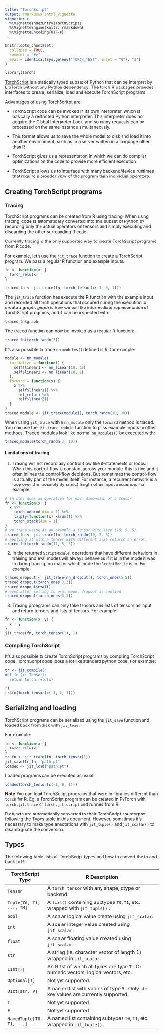 ```yaml
---
title: "TorchScript"
output: rmarkdown::html_vignette
vignette: >
  %\VignetteIndexEntry{TorchScript}
  %\VignetteEngine{knitr::rmarkdown}
  %\VignetteEncoding{UTF-8}
---
```


```r
knitr::opts_chunk$set(
  collapse = TRUE,
  comment = "#>",
  eval = identical(Sys.getenv("TORCH_TEST", unset = "0"), "1")
)
```

```r
library(torch)
```

[TorchScript](https://pytorch.org/docs/stable/jit_language_reference.html#language-reference) is a statically typed subset of Python that can be interpret by LibTorch without any Python dependency. 
The torch R packages provides interfaces to create, serialize, load and execute TorchScript programs.

Advantages of using TorchScritpt are:

- TorchScript code can be invoked in its own interpreter, which is basically a restricted Python interpreter. This interpreter does not acquire the Global Interpreter Lock, and so many requests can be processed on the same instance simultaneously.

- This format allows us to save the whole model to disk and load it into another environment, such as in a server written in a language other than R

- TorchScript gives us a representation in which we can do compiler optimizations on the code to provide more efficient execution

- TorchScript allows us to interface with many backend/device runtimes that require a broader view of the program than individual operators.

## Creating TorchScript programs

### Tracing

TorchScript programs can be created from R using tracing. When using tracing, code is automatically converted into this subset of Python by recording only the actual operators on tensors and simply executing and discarding the other surrounding R code.

Currently tracing is the only supported way to create TorchScript programs from
R code. 

For example, let's use the `jit_trace` function to create a TorchScript program.
We pass a regular R function and example inputs.

```r
fn <- function(x) {
  torch_relu(x)
}

traced_fn <- jit_trace(fn, torch_tensor(c(-1, 0, 1)))
```

The `jit_trace` function has execute the R function with the example input and recorded
all torch operations that occured during the execution to create a *graph*. *graph* is
how we call the intermediate representation of TorchScript programs, and it can be inspected with:

```r
traced_fn$graph
```
The traced function can now be invoked as a regular R function:

```r
traced_fn(torch_randn(3))
```

It's also possible to trace `nn_modules()` defined in R, for example:

```r
module <- nn_module(
  initialize = function() {
    self$linear1 <- nn_linear(10, 10)
    self$linear2 <- nn_linear(10, 1)
  },
  forward = function(x) {
    x %>% 
      self$linear1() %>% 
      nnf_relu() %>% 
      self$linear2()
  }
)
traced_module <- jit_trace(module(), torch_randn(10, 10))
```

When using `jit_trace` with a `nn_module` only the `forward` method is traced. You
can use the `jit_trace_module` function to pass example inputs to other methods.
Traced modules look like normal `nn_modules()`  be executed with:

```r
traced_module(torch_randn(3, 10))
```

#### Limitations of tracing

1. Tracing will not record any control-flow like if-statements or loops. When this control-flow is constant across your module, this is fine and it often inlines the control-flow decisions. But sometimes the control-flow is actually part of the model itself. For instance, a recurrent network is a loop over the (possibly dynamic) length of an input sequence. For example:

```r
# fn does does an operation for each dimension of a tensor
fn <- function(x) {
  x %>% 
    torch_unbind(dim = 1) %>% 
    lapply(function(x) x$sum()) %>% 
    torch_stack(dim = 1)
}
# we trace using as an example a tensor with size (10, 5, 5)
traced_fn <- jit_trace(fn, torch_randn(10, 5, 5))
# applying it with a tensor with different size returns an error.
traced_fn(torch_randn(11, 5, 5))
```

2. In the returned `ScriptModule`, operations that have different behaviors in training and eval modes will always behave as if it is in the mode it was in during tracing, no matter which mode the `ScriptModule` is in. For example:

```r
traced_dropout <- jit_trace(nn_dropout(), torch_ones(5,5))
traced_dropout(torch_ones(3,3))
traced_dropout$eval()
# even after setting to eval mode, dropout is applied
traced_dropout(torch_ones(3,3))
```

3. Tracing proegrams can only take tensors and lists of tensors as input and return
tensors and lists of tensors. For example:

```r
fn <- function(x, y) {
  x + y
}
jit_trace(fn, torch_tensor(1), 1)
```

### Compiling TorchScript

It's also possible to create TorchScript programs by compiling TorchScript code.
TorchScript code looks a lot like standard python code. For example:

```r
tr <- jit_compile("
def fn (x: Tensor):
  return torch.relu(x)

")
tr$fn(torch_tensor(c(-1, 0, 1)))
```

## Serializing and loading

TorchScript programs can be serialized using the `jit_save` function and loaded back
from disk with `jit_load`. 

For example:

```r
fn <- function(x) {
  torch_relu(x)
}
tr_fn <- jit_trace(fn, torch_tensor(1))
jit_save(tr_fn, "path.pt")
loaded <- jit_load("path.pt")
```

Loaded programs can be executed as usual:

```r
loaded(torch_tensor(c(-1, 0, 1)))
```

**Note** You can load TorchScript programs that were in libraries different than
`torch` for R. Eg, a TorchScript program can be created in PyTorch with `torch.jit.trace` or `torch.jit.script` and runned from R.

R objects are automatically converted to their TorchScript counterpart following the Types table in this document. However, sometimes it's necessary to make type annotations with `jit_tuple()` and `jit_scalar()` to disambiguate the conversion.

## Types

The following table lists all TorchScript types and how to convert the to and back to R.

+---------------------------+---------------------------------------------------------------------------------------+
| TorchScript Type          | R Description                                                                         |
+===========================+=======================================================================================+
| `Tensor`                  | A `torch_tensor` with any shape, dtype or backend.                                    |
+---------------------------+---------------------------------------------------------------------------------------+
| `Tuple[T0, T1, ..., TN]`  | A `list()` containing subtypes `T0`, `T1`, etc. wrapped with `jit_tuple()` .          |
+---------------------------+---------------------------------------------------------------------------------------+
| `bool`                    | A scalar logical value create using `jit_scalar`.                                     |
+---------------------------+---------------------------------------------------------------------------------------+
| `int`                     | A scalar integer value created using `jit_scalar`.                                    |
+---------------------------+---------------------------------------------------------------------------------------+
| `float`                   | A scalar floating value created using `jit_scalar`.                                   |
+---------------------------+---------------------------------------------------------------------------------------+
| `str`                     | A string (ie. character vector of length 1) wrapped in `jit_scalar`.                  |
+---------------------------+---------------------------------------------------------------------------------------+
| `List[T]`                 | An R list of which all types are type `T` . Or numeric vectors, logical vectors, etc. |
+---------------------------+---------------------------------------------------------------------------------------+
| `Optional[T]`             | Not yet supported.                                                                    |
+---------------------------+---------------------------------------------------------------------------------------+
| `Dict[str, V]`            | A named list with values of type `V` . Only `str` key values are currently supported. |
+---------------------------+---------------------------------------------------------------------------------------+
| `T`                       | Not yet supported.                                                                    |
+---------------------------+---------------------------------------------------------------------------------------+
| `E`                       | Not yet supported.                                                                    |
+---------------------------+---------------------------------------------------------------------------------------+
| `NamedTuple[T0, T1, ...]` | A named list containing subtypes `T0`, `T1`, etc. wrapped in `jit_tuple()`.           |
+---------------------------+---------------------------------------------------------------------------------------+
